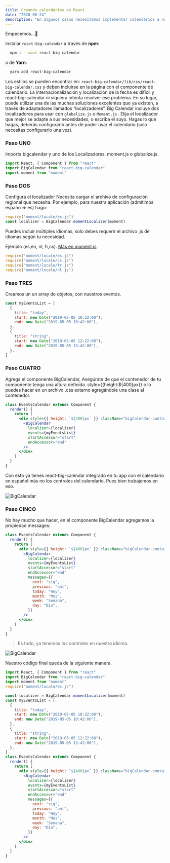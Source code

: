 ```yaml
---
title: Creando calendarios en React
date: "2020-08-24"
description: "En algunos casos necesitamos implementar calendarios a nuestros proyectos con react.js, sin embargo desarrollar esto nos podría tomar algo de tiempo, esto podría acelerarse con react-big-caendar.cl"
---
```


Empecemos…🤞

Instalar `react-big-calendar` a través de **npm**:

```bash
  npm i --save react-big-calendar
```

o de **Yarn**:

```bash
  yarn add react-big-calendar
```

Los estilos se pueden encontrar en: `react-big-calendar/lib/css/react-big-calendar.css` y deben incluirse en la página con el componente de calendario. La internacionalización y localización de la fecha es difícil y react-big-calendar ni siquiera intenta resolver ese problema. En su lugar, puede utilizar una de las muchas soluciones excelentes que ya existen, a través de adaptadores llamados “localizadores”.
Big Calendar incluye dos localizadores para usar con `globalize.js` o `Moment.js.` Elija el localizador que mejor se adapte a sus necesidades, o escriba el suyo.
Hagas lo que hagas, deberás configurarlo antes de poder usar el calendario (solo necesitas configurarlo una vez).

### Paso UNO

Importa bigcalendar y uno de los Localizadores, moment.js o globalize.js.

```javascript
import React, { Component } from "react"
import BigCalendar from "react-big-calendar"
import moment from "moment"
```

### Paso DOS

Configura el localizador
Necesita cargar el archivo de configuración regional que necesita. Por ejemplo, para nuestra aplicación (admitimos españo => es) hago:

```javascript
require("moment/locale/es.js")
const localizer = BigCalendar.momentLocalizer(moment)
```

Puedes incluir múltiples idiomas, solo debes requerir el archivo .js de idiomas según tu necesidad.

Ejemplo (es,en, nl, fr,cs). [Más en moment.js](https://momentjs.com/docs/)

```javascript
require("moment/locale/es.js")
require("moment/locale/cs.js")
require("moment/locale/fr.js")
require("moment/locale/nl.js")
```

### Paso TRES

Creamos un un array de objetos, con nuestros eventos.

```javascript
const myEventsList = [
  {
    title: "today",
    start: new Date("2019-05-05 10:22:00"),
    end: new Date("2019-05-05 10:42:00"),
  },
  {
    title: "string",
    start: new Date("2019-05-05 12:22:00"),
    end: new Date("2019-05-05 13:42:00"),
  },
]
```

### Paso CUATRO

Agrega el componente BigCalendar,
Asegúrate de que el contenedor de tu componente tenga una altura definida.
style={{height:${400}px}} o lo puedes hacer en un archivo .css externo agregándole una clase al contenedor.

```jsx
class EventsCalendar extends Component {
  render() {
    return (
      <div style={{ height: `${400}px` }} className="bigCalendar-container">
        <BigCalendar
          localizer={localizer}
          events={myEventsList}
          startAccessor="start"
          endAccessor="end"
        />
      </div>
    )
  }
}
```

Con esto ya tienes react-big-calendar integrado en tu app con el calendario en español más no los controles del calendario. Pues bien trabajemos en eso.

![BigCalendar](./bigcalendar01.png)

### Paso CINCO

No hay mucho que hacer, en el componente BigCalendar agregamos la propiedad messages:

```jsx
class EventsCalendar extends Component {
  render() {
    return (
      <div style={{ height: `${400}px` }} className="bigCalendar-container">
        <BigCalendar
          localizer={localizer}
          events={myEventsList}
          startAccessor="start"
          endAccessor="end"
          messages={{
            next: "sig",
            previous: "ant",
            today: "Hoy",
            month: "Mes",
            week: "Semana",
            day: "Día",
          }}
        />
      </div>
    )
  }
}
```

> Es todo, ya tenemos los controles en nuestro idioma.

![BigCalendar](./bigcalendar02.png)

Nuestro código final queda de la siguiente manera.

```jsx
import React, { Component } from "react"
import BigCalendar from "react-big-calendar"
import moment from "moment"
require("moment/locale/es.js")

const localizer = BigCalendar.momentLocalizer(moment)
const myEventsList = [
  {
    title: "today",
    start: new Date("2019-05-05 10:22:00"),
    end: new Date("2019-05-05 10:42:00"),
  },
  {
    title: "string",
    start: new Date("2019-05-05 12:22:00"),
    end: new Date("2019-05-05 13:42:00"),
  },
]
class EventsCalendar extends Component {
  render() {
    return (
      <div style={{ height: `${400}px` }} className="bigCalendar-container">
        <BigCalendar
          localizer={localizer}
          events={myEventsList}
          startAccessor="start"
          endAccessor="end"
          messages={{
            next: "sig",
            previous: "ant",
            today: "Hoy",
            month: "Mes",
            week: "Semana",
            day: "Día",
          }}
        />
      </div>
    )
  }
}
```
